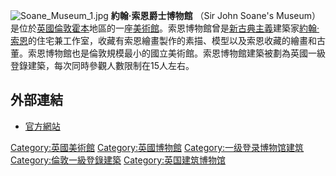 [[File:Soane_Museum_1.jpg|thumb]]
'''約翰·索恩爵士博物館''' （Sir John Soane's Museum）是位於[[英國|英國]][[倫敦|倫敦]][[霍本|霍本]]地區的一座[[美術館|美術館]]。索恩博物館曾是[[新古典主義建築|新古典主義]]建築家[[約翰·索恩|約翰·索恩]]的住宅兼工作室，收藏有索恩繪畫製作的素描、模型以及索恩收藏的繪畫和古董。索恩博物館也是倫敦規模最小的國立美術館。索恩博物館建築被劃為英國一級登錄建築，每次同時參觀人數限制在15人左右。

==外部連結==
{{Commonscat|Soane Museum}}
*[http://www.soane.org/ 官方網站] {{Wayback|url=http://www.soane.org/ |date=20160424071022 }}

{{coord|51|31|01.57|N|00|07|00.89|W|type:landmark_scale:3000|display=title}}

{{英格蘭國立博物館}}
[[Category:英國美術館|Category:英國美術館]]
[[Category:英國博物館|Category:英國博物館]]
[[Category:一级登录博物馆建筑|Category:一级登录博物馆建筑]]
[[Category:倫敦一級登錄建築|Category:倫敦一級登錄建築]]
[[Category:英国建筑博物馆|Category:英国建筑博物馆]]